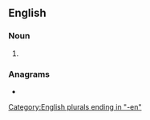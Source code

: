 ==English==

===Noun===
{{head|en|noun form}}

# {{plural of|horsewoman|lang=en}}

===Anagrams===
* {{anagrams|en|a=eehmnoorsw|homeowners}}

[[Category:English plurals ending in "-en"]]